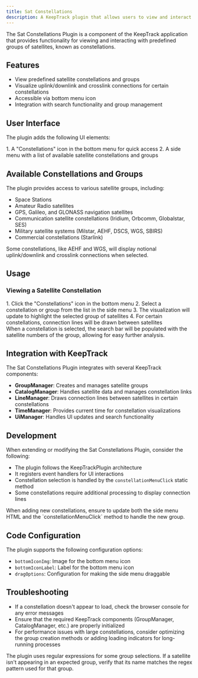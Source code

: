 ```yaml
---
title: Sat Constellations
description: A KeepTrack plugin that allows users to view and interact with satellite constellations and groups.
---
```



The Sat Constellations Plugin is a component of the KeepTrack application that provides functionality for viewing and interacting with predefined groups of satellites, known as constellations.

## Features

- View predefined satellite constellations and groups
- Visualize uplink/downlink and crosslink connections for certain constellations
- Accessible via bottom menu icon
- Integration with search functionality and group management

## User Interface

The plugin adds the following UI elements:

<Steps>
1. A "Constellations" icon in the bottom menu for quick access
2. A side menu with a list of available satellite constellations and groups
</Steps>

## Available Constellations and Groups

The plugin provides access to various satellite groups, including:

- Space Stations
- Amateur Radio satellites
- GPS, Galileo, and GLONASS navigation satellites
- Communication satellite constellations (Iridium, Orbcomm, Globalstar, SES)
- Military satellite systems (Milstar, AEHF, DSCS, WGS, SBIRS)
- Commercial constellations (Starlink)

<Aside>
  Some constellations, like AEHF and WGS, will display notional uplink/downlink and crosslink connections when selected.
</Aside>

## Usage

### Viewing a Satellite Constellation
<Steps>
1. Click the "Constellations" icon in the bottom menu
2. Select a constellation or group from the list in the side menu
3. The visualization will update to highlight the selected group of satellites
4. For certain constellations, connection lines will be drawn between satellites
</Steps>

<Aside type="tip">
  When a constellation is selected, the search bar will be populated with the satellite numbers of the group, allowing for easy further analysis.
</Aside>

## Integration with KeepTrack

The Sat Constellations Plugin integrates with several KeepTrack components:

- **GroupManager**: Creates and manages satellite groups
- **CatalogManager**: Handles satellite data and manages constellation links
- **LineManager**: Draws connection lines between satellites in certain constellations
- **TimeManager**: Provides current time for constellation visualizations
- **UiManager**: Handles UI updates and search functionality

## Development

When extending or modifying the Sat Constellations Plugin, consider the following:

- The plugin follows the KeepTrackPlugin architecture
- It registers event handlers for UI interactions
- Constellation selection is handled by the `constellationMenuClick` static method
- Some constellations require additional processing to display connection lines

<Aside type="caution">
  When adding new constellations, ensure to update both the side menu HTML and the `constellationMenuClick` method to handle the new group.
</Aside>

## Code Configuration

The plugin supports the following configuration options:

- `bottomIconImg`: Image for the bottom menu icon
- `bottomIconLabel`: Label for the bottom menu icon
- `dragOptions`: Configuration for making the side menu draggable

## Troubleshooting

- If a constellation doesn't appear to load, check the browser console for any error messages
- Ensure that the required KeepTrack components (GroupManager, CatalogManager, etc.) are properly initialized
- For performance issues with large constellations, consider optimizing the group creation methods or adding loading indicators for long-running processes

<Aside>
  The plugin uses regular expressions for some group selections. If a satellite isn't appearing in an expected group, verify that its name matches the regex pattern used for that group.
</Aside>